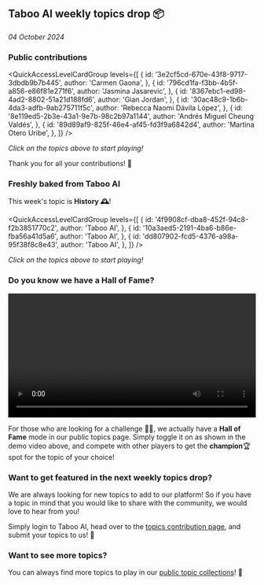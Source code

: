 
## Taboo AI weekly topics drop 📦

_04 October 2024_

### Public contributions

<QuickAccessLevelCardGroup
  levels={[
    {
      id: '3e2cf5cd-670e-43f8-9717-3dbdb9b7b445',
      author: 'Carmen Gaona',
    },
    {
      id: '796cd1fa-f3bb-4b5f-a856-e86f81e271f6',
      author: 'Jasmina Jasarevic',
    },
    {
      id: '8367ebc1-ed98-4ad2-8802-51a21d188fd6',
      author: 'Gian Jordan',
    },
    {
      id: '30ac48c9-1b6b-4da3-adfb-9ab275711f5c',
      author: 'Rebecca Naomi Dávila López',
    },
    {
      id: '8e119ed5-2b3e-43a1-9e7b-98c2b97a1144',
      author: 'Andrés Miguel Cheung Valdés',
    },
    {
      id: '89d89af9-825f-46e4-af45-fd3f9a6842d4',
      author: 'Martina Otero Uribe',
    },
  ]}
/>

_Click on the topics above to start playing!_

Thank you for all your contributions! 🤩

### Freshly baked from Taboo AI

This week's topic is **History 🕰️**!

<QuickAccessLevelCardGroup
  levels={[
    {
      id: '4f9908cf-dba8-452f-94c8-f2b3851770c2',
      author: 'Taboo AI',
    },
    {
      id: '10a3aed5-2191-4ba6-b86e-fba56a41d5a6',
      author: 'Taboo AI',
    },
    {
      id: 'dd807902-fcd5-4376-a98a-95f38f8c8e43',
      author: 'Taboo AI',
    },
  ]}
/>

_Click on the topics above to start playing!_

### Do you know we have a **Hall of Fame**?

<video width='100%' controls loop>
  <source src='/videos/hall-of-fame.mp4' type='video/mp4' />
  Your browser does not support the video tag.
</video>

For those who are looking for a challenge 🥷🏻, we actually have a **Hall of Fame** mode in our public topics page. Simply toggle it on as shown in the demo video above, and compete with other players to get the **champion**🏆 spot for the topic of your choice!

### Want to get featured in the next weekly topics drop?

We are always looking for new topics to add to our platform! So if you have a topic in mind that you would like to share with the community, we would love to hear from you!

Simply login to Taboo AI, head over to the [topics contribution page](/add-level), and submit your topics to us! 🚀

### Want to see more topics?

You can always find more topics to play in our [public topic collections](/levels)! 🌟

